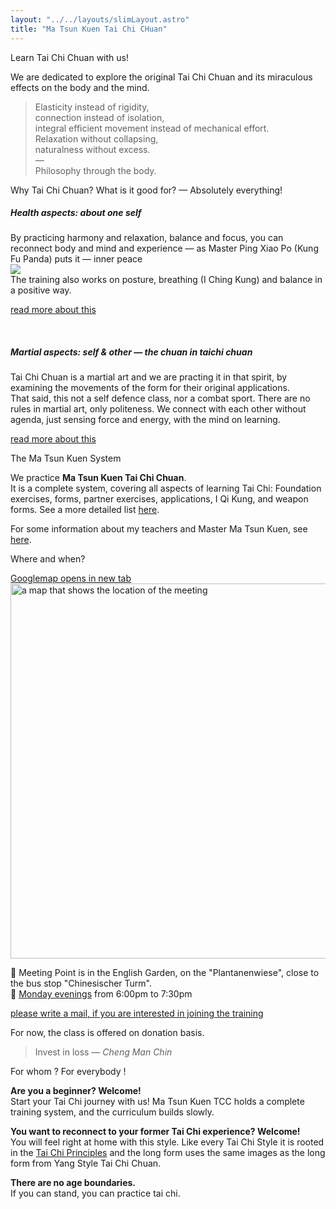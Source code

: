 ```yaml
---
layout: "../../layouts/slimLayout.astro"
title: "Ma Tsun Kuen Tai Chi CHuan"
---
```



<CurvedHeadline tag="h2" direction="R2L" type="smile" offset="-20" class="top-[160px] sm:top-[-50px] md:top-[100px] lg:top-[500px] fill-terracotta">Learn Tai Chi Chuan with us!</CurvedHeadline>

We are dedicated to explore the original Tai Chi Chuan and its miraculous effects on the body and the mind.

<div class="block sm:h-0 h-32"></div>

> Elasticity instead of rigidity,<br />
> connection instead of isolation,<br />
> integral efficient movement instead of mechanical effort.<br />
> Relaxation without collapsing,<br />
> naturalness without excess.<br />
> —<br />
> Philosophy through the body.

<CurvedHeadline tag="h2" type="slope" direction="R2L" offset="8" class="top-[30px] sm:top-[100px] md:top-[200px]  fill-terracotta">Why Tai Chi Chuan?</CurvedHeadline>
<CurvedHeadline tag="h3" type="quarter" direction="R2L" offset="20" class="top-[-20px] sm:top-[-150px] md:top-[200px] 2xl:top-[50px] fill-lazuli">What is it good for? — Absolutely everything!</CurvedHeadline>
##### Health aspects: about one self
By practicing harmony and relaxation, balance and focus, you can reconnect body and mind and experience — as Master Ping Xiao Po (Kung Fu Panda) puts it — inner peace
<br/>
![](https://media0.giphy.com/media/v1.Y2lkPTc5MGI3NjExczE4MjU0NHJnMmp3NWQ3aTU0MmZjb3R3ZWNqYTFmNjJ2bHZweXQ1ayZlcD12MV9naWZzX3NlYXJjaCZjdD1n/jXtdnZlhK7Fbfo4Ioc/200.webp)
<br/>
The training also works on posture, breathing (I Ching Kung) and balance in a positive way.

[read more about this](./taichi#health-aspects)

<br/>

##### Martial aspects: self & other — the chuan in taichi chuan
Tai Chi Chuan is a martial art and we are practing it in that spirit, by examining the movements of the form for their original applications.
<br />That said, this not a self defence class, nor a combat sport.
There are no rules in martial art, only politeness.
We connect with each other without agenda, just sensing force and energy, with the mind on learning.

[read more about this](./taichi#martial-aspects)

<CurvedHeadline tag="h3" type="kicker" direction="R2L" offset="0" class="top-[-90px] sm:top-[-200px] xl:top-[-300px] 2xl:top-[-400px] fill-lazuli">The Ma Tsun Kuen System</CurvedHeadline>

We practice **Ma Tsun Kuen Tai Chi Chuan**. <br />It is a complete system, covering all aspects of learning Tai Chi: Foundation exercises, forms, partner exercises, applications, I Qi Kung, and weapon forms.
See a more detailed list [here](./curriculum).

For some information about my teachers and Master Ma Tsun Kuen, see [here](./about).

<CurvedHeadline tag="h2" type="frown" direction="L2R" offset="-10" class="fill-terracotta md:top-[150px] 2xl:top-[0px]">Where and when?</CurvedHeadline>

<a href="https://maps.app.goo.gl/B487KdWNx74MfPqt9" target="blank" class="tooltip">
<span class="tooltiptext">Googlemap opens in new tab</span>
<Image src={mapImage} width="600" alt="a map that shows the location of the meeting" />
</a>

📍 Meeting Point is in the English Garden, on the "Plantanenwiese", close to the bus stop "Chinesischer Turm".<br/>
📅 <u>Monday evenings</u> from 6:00pm to 7:30pm



[please write a mail, if you are interested in joining the training](#contact)

For now, the class is offered on donation basis.



> Invest in loss — *Cheng Man Chin*

<CurvedHeadline tag="h2" type="wave" direction="R2L" offset="-20" class="top-[-50px] sm:top-[-150px] md:top-[0px] lg:top-[-50px] xl:top-[-150px] 2xl:top-[-250px] fill-terracotta">For whom ? For everybody !</CurvedHeadline>

**Are you a beginner? Welcome!**<br/>
Start your Tai Chi journey with us! Ma Tsun Kuen TCC holds a complete training system, and the curriculum builds slowly.

**You want to reconnect to your former Tai Chi experience? Welcome!**<br/>
You will feel right at home with this style. Like every Tai Chi Style it is rooted in the [Tai Chi Principles](./taichi#Tai-Chi-Principles) and the long form uses the same images as the long form from Yang Style Tai Chi Chuan.

**There are no age boundaries.**<br/>
If you can stand, you can practice tai chi.